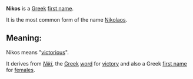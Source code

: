 '''Nikos''' is a [[Greek]] [[first name]].

It is the most common form of the name [[Nikolaos]].

==Meaning:==
Nikos means "[[victorious]]".

It derives from ''[[Niki]]'', the [[Greek]] [[word]] for [[victory]] and also a Greek [[first name]] for [[female]]s.